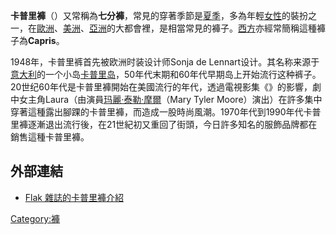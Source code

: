 {{Infobox clothing item
| image_file    = Capri Pants front view.jpg
| designer      = 
| year          = 
| type          = 褲
| material      = 
| on_display_at = 
}}
'''卡普里褲'''（{{lang-en|Capri pants}}）又常稱為'''七分褲'''，常見的穿著季節是[[夏季|夏季]]，多為年輕[[女性|女性]]的裝扮之一，在[[歐洲|歐洲]]、[[美洲|美洲]]、[[亞洲|亞洲]]的大都會裡，是相當常見的褲子。[[西方|西方]]亦經常簡稱這種褲子為'''Capris'''。

1948年，卡普里裤首先被欧洲时装设计师Sonja de Lennart设计。其名称来源于[[意大利|意大利]]的一个小岛[[卡普里岛|卡普里岛]]，50年代末期和60年代早期岛上开始流行这种裤子。20世纪60年代是卡普里褲開始在美國流行的年代，透過電視影集《{{le|范戴克秀|The Dick Van Dyke Show}}》的影響，劇中女主角Laura（由演員[[玛麗·泰勒·摩爾|玛麗·泰勒·摩爾]]（Mary Tyler Moore）演出）在許多集中穿著這種露出腳踝的卡普里褲，而造成一股時尚風潮。1970年代到1990年代卡普里褲逐漸退出流行後，在21世紀初又重回了街頭，今日許多知名的服飾品牌都在銷售這種卡普里褲。

== 外部連結 ==
* [https://web.archive.org/web/20060107233459/http://www.flakmag.com/misc/capri.html Flak 雜誌的卡普里褲介紹]

{{服裝|state=expanded}}

[[Category:褲|Category:褲]]
